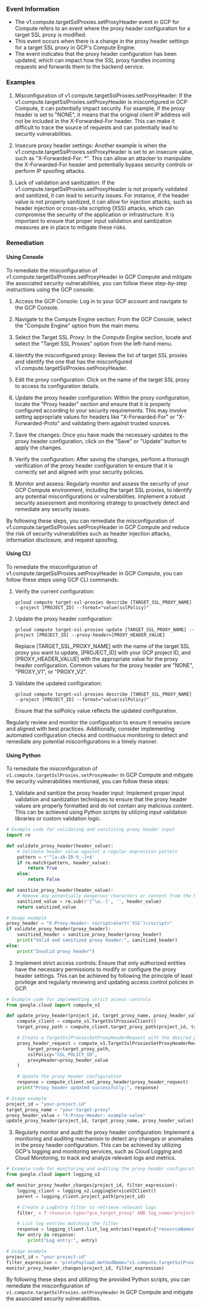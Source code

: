 
### Event Information

- The v1.compute.targetSslProxies.setProxyHeader event in GCP for Compute refers to an event where the proxy header configuration for a target SSL proxy is modified.
- This event occurs when there is a change in the proxy header settings for a target SSL proxy in GCP's Compute Engine.
- The event indicates that the proxy header configuration has been updated, which can impact how the SSL proxy handles incoming requests and forwards them to the backend service.


### Examples

1. Misconfiguration of v1.compute.targetSslProxies.setProxyHeader: If the v1.compute.targetSslProxies.setProxyHeader is misconfigured in GCP Compute, it can potentially impact security. For example, if the proxy header is set to "NONE", it means that the original client IP address will not be included in the X-Forwarded-For header. This can make it difficult to trace the source of requests and can potentially lead to security vulnerabilities.

2. Insecure proxy header settings: Another example is when the v1.compute.targetSslProxies.setProxyHeader is set to an insecure value, such as "X-Forwarded-For: *". This can allow an attacker to manipulate the X-Forwarded-For header and potentially bypass security controls or perform IP spoofing attacks.

3. Lack of validation and sanitization: If the v1.compute.targetSslProxies.setProxyHeader is not properly validated and sanitized, it can lead to security issues. For instance, if the header value is not properly sanitized, it can allow for injection attacks, such as header injection or cross-site scripting (XSS) attacks, which can compromise the security of the application or infrastructure. It is important to ensure that proper input validation and sanitization measures are in place to mitigate these risks.

### Remediation

#### Using Console

To remediate the misconfiguration of v1.compute.targetSslProxies.setProxyHeader in GCP Compute and mitigate the associated security vulnerabilities, you can follow these step-by-step instructions using the GCP console:

1. Access the GCP Console: Log in to your GCP account and navigate to the GCP Console.

2. Navigate to the Compute Engine section: From the GCP Console, select the "Compute Engine" option from the main menu.

3. Select the Target SSL Proxy: In the Compute Engine section, locate and select the "Target SSL Proxies" option from the left-hand menu.

4. Identify the misconfigured proxy: Review the list of target SSL proxies and identify the one that has the misconfigured v1.compute.targetSslProxies.setProxyHeader.

5. Edit the proxy configuration: Click on the name of the target SSL proxy to access its configuration details.

6. Update the proxy header configuration: Within the proxy configuration, locate the "Proxy header" section and ensure that it is properly configured according to your security requirements. This may involve setting appropriate values for headers like "X-Forwarded-For" or "X-Forwarded-Proto" and validating them against trusted sources.

7. Save the changes: Once you have made the necessary updates to the proxy header configuration, click on the "Save" or "Update" button to apply the changes.

8. Verify the configuration: After saving the changes, perform a thorough verification of the proxy header configuration to ensure that it is correctly set and aligned with your security policies.

9. Monitor and assess: Regularly monitor and assess the security of your GCP Compute environment, including the target SSL proxies, to identify any potential misconfigurations or vulnerabilities. Implement a robust security assessment and monitoring strategy to proactively detect and remediate any security issues.

By following these steps, you can remediate the misconfiguration of v1.compute.targetSslProxies.setProxyHeader in GCP Compute and reduce the risk of security vulnerabilities such as header injection attacks, information disclosure, and request spoofing.

#### Using CLI

To remediate the misconfiguration of v1.compute.targetSslProxies.setProxyHeader in GCP Compute, you can follow these steps using GCP CLI commands:

1. Verify the current configuration:
   ```
   gcloud compute target-ssl-proxies describe [TARGET_SSL_PROXY_NAME] --project [PROJECT_ID] --format="value(sslPolicy)"
   ```

2. Update the proxy header configuration:
   ```
   gcloud compute target-ssl-proxies update [TARGET_SSL_PROXY_NAME] --project [PROJECT_ID] --proxy-header=[PROXY_HEADER_VALUE]
   ```

   Replace [TARGET_SSL_PROXY_NAME] with the name of the target SSL proxy you want to update, [PROJECT_ID] with your GCP project ID, and [PROXY_HEADER_VALUE] with the appropriate value for the proxy header configuration. Common values for the proxy header are "NONE", "PROXY_V1", or "PROXY_V2".

3. Validate the updated configuration:
   ```
   gcloud compute target-ssl-proxies describe [TARGET_SSL_PROXY_NAME] --project [PROJECT_ID] --format="value(sslPolicy)"
   ```

   Ensure that the sslPolicy value reflects the updated configuration.

Regularly review and monitor the configuration to ensure it remains secure and aligned with best practices. Additionally, consider implementing automated configuration checks and continuous monitoring to detect and remediate any potential misconfigurations in a timely manner.

#### Using Python

To remediate the misconfiguration of `v1.compute.targetSslProxies.setProxyHeader` in GCP Compute and mitigate the security vulnerabilities mentioned, you can follow these steps:

1. Validate and sanitize the proxy header input: Implement proper input validation and sanitization techniques to ensure that the proxy header values are properly formatted and do not contain any malicious content. This can be achieved using Python scripts by utilizing input validation libraries or custom validation logic.

```python
# Example code for validating and sanitizing proxy header input
import re

def validate_proxy_header(header_value):
    # Validate header value against a regular expression pattern
    pattern = r'^[a-zA-Z0-9_-]+$'
    if re.match(pattern, header_value):
        return True
    else:
        return False

def sanitize_proxy_header(header_value):
    # Remove any potentially dangerous characters or content from the header value
    sanitized_value = re.sub(r'[^\w.-]', '', header_value)
    return sanitized_value

# Usage example
proxy_header = "X-Proxy-Header: <script>alert('XSS')</script>"
if validate_proxy_header(proxy_header):
    sanitized_header = sanitize_proxy_header(proxy_header)
    print("Valid and sanitized proxy header:", sanitized_header)
else:
    print("Invalid proxy header")
```

2. Implement strict access controls: Ensure that only authorized entities have the necessary permissions to modify or configure the proxy header settings. This can be achieved by following the principle of least privilege and regularly reviewing and updating access control policies in GCP.

```python
# Example code for implementing strict access controls
from google.cloud import compute_v1

def update_proxy_header(project_id, target_proxy_name, proxy_header_value):
    compute_client = compute_v1.TargetSslProxiesClient()
    target_proxy_path = compute_client.target_proxy_path(project_id, target_proxy_name)

    # Create a TargetSslProxiesSetProxyHeaderRequest with the desired proxy header value
    proxy_header_request = compute_v1.TargetSslProxiesSetProxyHeaderRequest(
        target_proxy=target_proxy_path,
        sslPolicy="SSL_POLICY_ID",
        proxyHeader=proxy_header_value
    )

    # Update the proxy header configuration
    response = compute_client.set_proxy_header(proxy_header_request)
    print("Proxy header updated successfully:", response)

# Usage example
project_id = "your-project-id"
target_proxy_name = "your-target-proxy"
proxy_header_value = "X-Proxy-Header: example-value"
update_proxy_header(project_id, target_proxy_name, proxy_header_value)
```

3. Regularly monitor and audit the proxy header configuration: Implement a monitoring and auditing mechanism to detect any changes or anomalies in the proxy header configuration. This can be achieved by utilizing GCP's logging and monitoring services, such as Cloud Logging and Cloud Monitoring, to track and analyze relevant logs and metrics.

```python
# Example code for monitoring and auditing the proxy header configuration
from google.cloud import logging_v2

def monitor_proxy_header_changes(project_id, filter_expression):
    logging_client = logging_v2.LoggingServiceV2Client()
    parent = logging_client.project_path(project_id)

    # Create a LogEntry filter to retrieve relevant logs
    filter_ = f'resource.type="gce_target_proxy" AND log_name="projects/{project_id}/logs/compute.googleapis.com%2Factivity_log" AND {filter_expression}'

    # List log entries matching the filter
    response = logging_client.list_log_entries(request={"resourceNames": [parent], "filter": filter_})
    for entry in response:
        print("Log entry:", entry)

# Usage example
project_id = "your-project-id"
filter_expression = 'protoPayload.methodName="v1.compute.targetSslProxies.setProxyHeader"'
monitor_proxy_header_changes(project_id, filter_expression)
```

By following these steps and utilizing the provided Python scripts, you can remediate the misconfiguration of `v1.compute.targetSslProxies.setProxyHeader` in GCP Compute and mitigate the associated security vulnerabilities.

